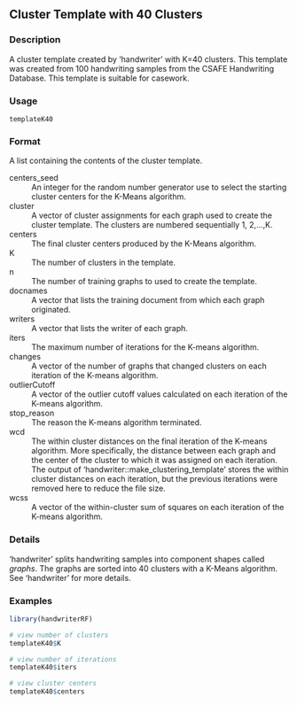 ## Cluster Template with 40 Clusters {.unnumbered}


### Description

A cluster template created by 'handwriter' with K=40
clusters. This template was created from 100 handwriting samples from the
CSAFE Handwriting Database. This template is suitable for casework.



### Usage

<pre><code class='language-R'>templateK40
</code></pre>


### Format

A list containing the contents of the cluster template.


<dl>
<dt>centers_seed</dt><dd>An integer for the random number generator use to select the
starting cluster centers for the K-Means algorithm.
</dd>
<dt>cluster</dt><dd>A vector of cluster assignments
for each graph used to create the cluster template. The clusters are numbered sequentially 1, 2,...,K.
</dd>
<dt>centers</dt><dd>The final cluster centers produced by the K-Means algorithm.
</dd>
<dt>K</dt><dd>The number of clusters in the template.
</dd>
<dt>n</dt><dd>The number of training graphs to used to create the template.
</dd>
<dt>docnames</dt><dd>A vector that lists the training document from which each graph originated.
</dd>
<dt>writers</dt><dd>A vector that lists the writer of each graph.
</dd>
<dt>iters</dt><dd>The maximum number of iterations for the K-means
algorithm.
</dd>
<dt>changes</dt><dd>A vector of the number of graphs that
changed clusters on each iteration of the K-means algorithm.
</dd>
<dt>outlierCutoff</dt><dd>A vector of the outlier cutoff values calculated on
each iteration of the K-means algorithm.
</dd>
<dt>stop_reason</dt><dd>The reason the
K-means algorithm terminated.
</dd>
<dt>wcd</dt><dd>The within cluster
distances on the final iteration of the K-means algorithm. More specifically,
the distance between each graph and the center of the cluster to which it
was assigned  on each iteration. The output of 'handwriter::make_clustering_template' stores
the within cluster distances on each iteration, but the previous iterations were removed here to reduce the file size.
</dd>
<dt>wcss</dt><dd>A vector of the
within-cluster sum of squares on each iteration of the K-means algorithm.
</dd></dl>



### Details

'handwriter' splits handwriting samples into component shapes
called <em>graphs</em>. The graphs are sorted into 40 clusters with a K-Means
algorithm. See 'handwriter' for more details.



### Examples
```r
library(handwriterRF)

# view number of clusters
templateK40$K

# view number of iterations
templateK40$iters

# view cluster centers
templateK40$centers



```
